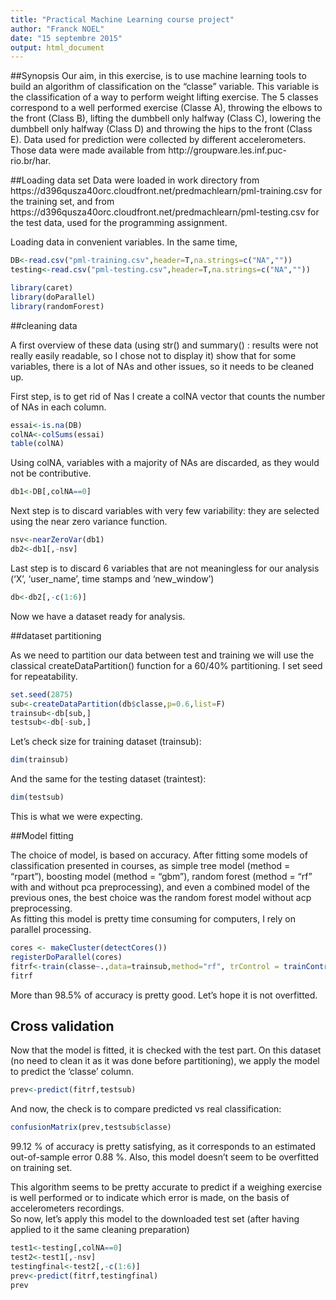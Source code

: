 ```yaml
---
title: "Practical Machine Learning course project"
author: "Franck NOEL"
date: "15 septembre 2015"
output: html_document
---
```


##Synopsis
Our aim, in this exercise, is to use machine learning tools to build an algorithm of classification on the "classe" variable.
This variable is the classification of a way to perform  weight lifting exercise. The 5 classes correspond to a well performed exercise (Classe A), throwing the elbows to the front (Class B), lifting the dumbbell only halfway (Class C), lowering the dumbbell only halfway (Class D) and throwing the hips to the front (Class E).
Data used for prediction were collected by different accelerometers. Those data were made available from http://groupware.les.inf.puc-rio.br/har. 

##Loading data set 
Data were loaded in work directory from https://d396qusza40orc.cloudfront.net/predmachlearn/pml-training.csv for the training set, and from 
https://d396qusza40orc.cloudfront.net/predmachlearn/pml-testing.csv for the test data, used for the programming assignment.

Loading data in convenient variables. In the same time, 
```r 
DB<-read.csv("pml-training.csv",header=T,na.strings=c("NA",""))
testing<-read.csv("pml-testing.csv",header=T,na.strings=c("NA",""))

library(caret)
library(doParallel)
library(randomForest)
```

##cleaning data

A first overview of these data (using str() and summary() : results were not really easily readable, so I chose not to display it) show that for some variables, there is a lot of NAs and other issues, so it needs to be cleaned up.

First step, is to get rid of Nas
I create a colNA vector that counts the number of NAs in each column.

```r
essai<-is.na(DB)
colNA<-colSums(essai)
table(colNA)
```

Using colNA, variables with a majority of NAs are discarded, as they would not be contributive. 

```r
db1<-DB[,colNA==0]
```
Next step is to discard variables with very few variability: they are selected using the near zero variance function. 

```r
nsv<-nearZeroVar(db1)
db2<-db1[,-nsv]
```
Last step is to discard 6 variables that are not meaningless for our analysis ('X', 'user_name', time stamps and 'new_window')

```r
db<-db2[,-c(1:6)]
``` 

Now we have a dataset ready for analysis.

##dataset partitioning
 
As we need to partition our data between test and training we will use the classical createDataPartition() function for a 60/40% partitioning.
I set seed for repeatability.

```r
set.seed(2875)
sub<-createDataPartition(db$classe,p=0.6,list=F)
trainsub<-db[sub,]
testsub<-db[-sub,]
```
Let's check size for training dataset (trainsub):

```r
dim(trainsub)
```
And the same for the testing dataset (traintest):
```r
dim(testsub)
```

This is what we were expecting.

##Model fitting

The choice of model, is based on accuracy. After fitting some models of classification presented in courses, as simple tree model (method = "rpart"), boosting model (method = "gbm"), random forest (method = "rf" with and without pca preprocessing), and even a combined model of the previous ones, the best choice was the random forest model without acp preprocessing.  
As fitting this model is pretty time consuming for computers, I rely on parallel processing.


```r
cores <- makeCluster(detectCores())
registerDoParallel(cores)
fitrf<-train(classe~.,data=trainsub,method="rf", trControl = trainControl(allowParallel=TRUE))
fitrf
```
More than 98.5% of accuracy is pretty good. Let's hope it is not overfitted.

## Cross validation

Now that the model is fitted, it is checked with the test part.
On this dataset (no need to clean it as it was done before partitioning), we apply the model to predict the 'classe' column.

```r
prev<-predict(fitrf,testsub)
```

And now, the check is to compare predicted vs real classification:

```r
confusionMatrix(prev,testsub$classe)
```

99.12 % of accuracy is pretty satisfying, as it corresponds to an estimated out-of-sample error 0.88 %. Also, this model doesn't seem to be overfitted on training set. 

This algorithm seems to be pretty accurate to predict if a weighing exercise is well performed or to indicate which error is made, on the basis of accelerometers recordings.   
So now, let's apply this model to the downloaded test set (after having applied to it the same cleaning preparation)

```r
test1<-testing[,colNA==0]
test2<-test1[,-nsv]
testingfinal<-test2[,-c(1:6)]
prev<-predict(fitrf,testingfinal)
prev
```


